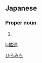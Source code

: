 ==Japanese==
{{ja-kanjitab|紘|通}}

===Proper noun===
{{ja-pos|proper|ひろみち}}

# {{given name|male|lang=ja}}

[[Category:Japanese male given names|ひろみち]]

[[li:紘通]]